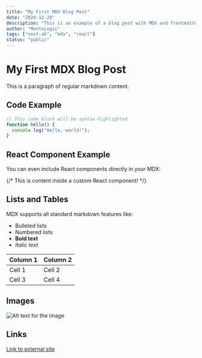 ```yaml
---
title: "My First MDX Blog Post"
date: "2024-12-20"
description: "This is an example of a blog post with MDX and frontmatter"
author: "MonteLogic"
tags: ["next-ab", "mdx", "react"]
status: "public"
---
```


# My First MDX Blog Post

This is a paragraph of regular markdown content.

## Code Example

```javascript
// This code block will be syntax-highlighted
function hello() {
  console.log("Hello, world!");
}
```

## React Component Example

You can even include React components directly in your MDX:

{/* <InfoBox>
  This is content inside a custom React component!
</InfoBox> */}

## Lists and Tables

MDX supports all standard markdown features like:

* Bulleted lists
* Numbered lists
* **Bold text**
* *Italic text*

| Column 1 | Column 2 |
|----------|----------|
| Cell 1   | Cell 2   |
| Cell 3   | Cell 4   |

## Images

![Alt text for the image](/path/to/image.jpg)

## Links

[Link to external site](https://example.com)